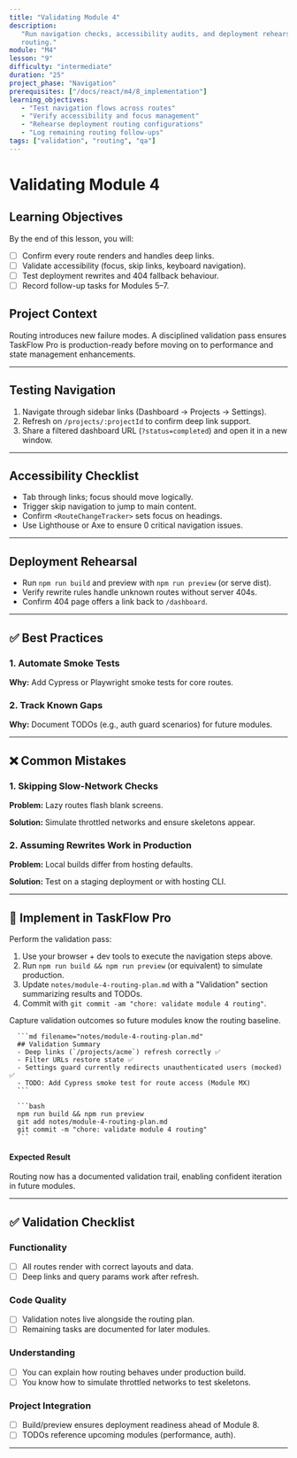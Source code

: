 ```yaml
---
title: "Validating Module 4"
description:
   "Run navigation checks, accessibility audits, and deployment rehearsals for
   routing."
module: "M4"
lesson: "9"
difficulty: "intermediate"
duration: "25"
project_phase: "Navigation"
prerequisites: ["/docs/react/m4/8_implementation"]
learning_objectives:
   - "Test navigation flows across routes"
   - "Verify accessibility and focus management"
   - "Rehearse deployment routing configurations"
   - "Log remaining routing follow-ups"
tags: ["validation", "routing", "qa"]
---
```



# Validating Module 4

## Learning Objectives

By the end of this lesson, you will:

-  [ ] Confirm every route renders and handles deep links.
-  [ ] Validate accessibility (focus, skip links, keyboard navigation).
-  [ ] Test deployment rewrites and 404 fallback behaviour.
-  [ ] Record follow-up tasks for Modules 5–7.

## Project Context

Routing introduces new failure modes. A disciplined validation pass ensures
TaskFlow Pro is production-ready before moving on to performance and state
management enhancements.

---

## Testing Navigation

1. Navigate through sidebar links (Dashboard → Projects → Settings).
2. Refresh on `/projects/:projectId` to confirm deep link support.
3. Share a filtered dashboard URL (`?status=completed`) and open it in a new
   window.

---

## Accessibility Checklist

-  Tab through links; focus should move logically.
-  Trigger skip navigation to jump to main content.
-  Confirm `<RouteChangeTracker>` sets focus on headings.
-  Use Lighthouse or Axe to ensure 0 critical navigation issues.

---

## Deployment Rehearsal

-  Run `npm run build` and preview with `npm run preview` (or serve dist).
-  Verify rewrite rules handle unknown routes without server 404s.
-  Confirm 404 page offers a link back to `/dashboard`.

---

## ✅ Best Practices

### 1. Automate Smoke Tests

**Why:** Add Cypress or Playwright smoke tests for core routes.

### 2. Track Known Gaps

**Why:** Document TODOs (e.g., auth guard scenarios) for future modules.

---

## ❌ Common Mistakes

### 1. Skipping Slow-Network Checks

**Problem:** Lazy routes flash blank screens.

**Solution:** Simulate throttled networks and ensure skeletons appear.

### 2. Assuming Rewrites Work in Production

**Problem:** Local builds differ from hosting defaults.

**Solution:** Test on a staging deployment or with hosting CLI.

---

## 🔨 Implement in TaskFlow Pro

Perform the validation pass:

1. Use your browser + dev tools to execute the navigation steps above.
2. Run `npm run build && npm run preview` (or equivalent) to simulate
   production.
3. Update `notes/module-4-routing-plan.md` with a "Validation" section
   summarizing results and TODOs.
4. Commit with `git commit -am "chore: validate module 4 routing"`.

<Accordions type='single' className='mt-4'>
   <Accordion title='Solution Walkthrough'>
      <p>Capture validation outcomes so future modules know the routing baseline.</p>

      ```md filename="notes/module-4-routing-plan.md"
      ## Validation Summary
      - Deep links (`/projects/acme`) refresh correctly ✅
      - Filter URLs restore state ✅
      - Settings guard currently redirects unauthenticated users (mocked) ✅
      - TODO: Add Cypress smoke test for route access (Module MX)
      ```

      ```bash
      npm run build && npm run preview
      git add notes/module-4-routing-plan.md
      git commit -m "chore: validate module 4 routing"
      ```

   </Accordion>
</Accordions>

#### Expected Result

Routing now has a documented validation trail, enabling confident iteration in
future modules.

---

## ✅ Validation Checklist

### Functionality

-  [ ] All routes render with correct layouts and data.
-  [ ] Deep links and query params work after refresh.

### Code Quality

-  [ ] Validation notes live alongside the routing plan.
-  [ ] Remaining tasks are documented for later modules.

### Understanding

-  [ ] You can explain how routing behaves under production build.
-  [ ] You know how to simulate throttled networks to test skeletons.

### Project Integration

-  [ ] Build/preview ensures deployment readiness ahead of Module 8.
-  [ ] TODOs reference upcoming modules (performance, auth).

---

